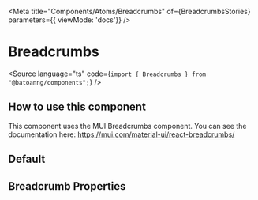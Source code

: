 
<Meta
  title="Components/Atoms/Breadcrumbs"
  of={BreadcrumbsStories}
  parameters={{ viewMode: 'docs'}}
/>

# Breadcrumbs

<Source language="ts" code={`import { Breadcrumbs } from "@batoanng/components";`} />

## How to use this component

This component uses the MUI Breadcrumbs component.
You can see the documentation here: https://mui.com/material-ui/react-breadcrumbs/

## Default

<Canvas of={BreadcrumbsStories.Default} />

## Breadcrumb Properties

<Canvas of={BreadcrumbsStories.BreadcrumbProperties} />